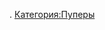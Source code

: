 {{Пупер
|title1=Kolyasisan
|image1=[[Файл:Kolyasisan.jpg|thumb]]
|имя_фамилия=Николай Пономарёв
|image2=[[Файл:Николай_Пономарёв.jpg|thumb]]
|сферы_творчества=RYTP, Технодемки, Геймдев
|город=Москва
|когда_начал=22 Октября 2015 года
|канал=[https://www.youtube.com/user/Kolyasisan YouTube]
|соцсети=[https://vk.com/kolyasisan Вконтакте]
}}.
[[Категория:Пуперы]]